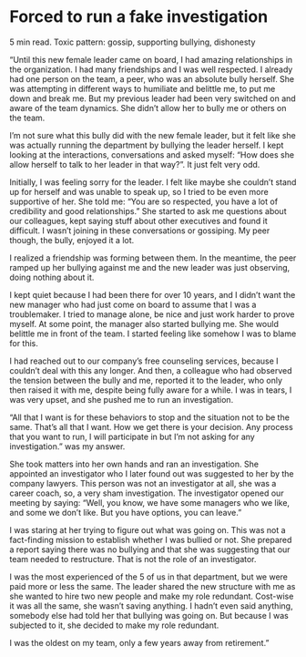 # Forced to run a fake investigation

5 min read.
Toxic pattern: gossip, supporting bullying, dishonesty

“Until this new female leader came on board, I had amazing relationships in the organization. I had many friendships and I was well respected. I already had one person on the team, a peer, who was an absolute bully herself. She was attempting in different ways to humiliate and belittle me, to put me down and break me. But my previous leader had been very switched on and aware of the team dynamics. She didn’t allow her to bully me or others on the team.

I’m not sure what this bully did with the new female leader, but it felt like she was actually running the department by bullying the leader herself. I kept looking at the interactions, conversations and asked myself: “How does she allow herself to talk to her leader in that way?”. It just felt very odd.

Initially, I was feeling sorry for the leader. I felt like maybe she couldn’t stand up for herself and was unable to speak up, so I tried to be even more supportive of her. She told me: “You are so respected, you have a lot of credibility and good relationships.” She started to ask me questions about our colleagues, kept saying stuff about other executives and found it difficult. I wasn’t joining in these conversations or gossiping. My peer though, the bully, enjoyed it a lot.

I realized a friendship was forming between them. In the meantime, the peer ramped up her bullying against me and the new leader was just observing, doing nothing about it.

I kept quiet because I had been there for over 10 years, and I didn’t want the new manager who had just come on board to assume that I was a troublemaker. I tried to manage alone, be nice and just work harder to prove myself. At some point, the manager also started bullying me. She would belittle me in front of the team. I started feeling like somehow I was to blame for this.

I had reached out to our company’s free counseling services, because I couldn’t deal with this any longer. And then, a colleague who had observed the tension between the bully and me, reported it to the leader, who only then raised it with me, despite being fully aware for a while. I was in tears, I was very upset, and she pushed me to run an investigation.

“All that I want is for these behaviors to stop and the situation not to be the same. That’s all that I want. How we get there is your decision. Any process that you want to run, I will participate in but I’m not asking for any investigation.” was my answer.

She took matters into her own hands and ran an investigation. She appointed an investigator who I later found out was suggested to her by the company lawyers. This person was not an investigator at all, she was a career coach, so, a very sham investigation. The investigator opened our meeting by saying: “Well, you know, we have some managers who we like, and some we don’t like. But you have options, you can leave.”

I was staring at her trying to figure out what was going on. This was not a fact-finding mission to establish whether I was bullied or not. She prepared a report saying there was no bullying and that she was suggesting that our team needed to restructure. That is not the role of an investigator.

I was the most experienced of the 5 of us in that department, but we were paid more or less the same. The leader shared the new structure with me as she wanted to hire two new people and make my role redundant. Cost-wise it was all the same, she wasn’t saving anything. I hadn’t even said anything, somebody else had told her that bullying was going on. But because I was subjected to it, she decided to make my role redundant.

I was the oldest on my team, only a few years away from retirement.”
